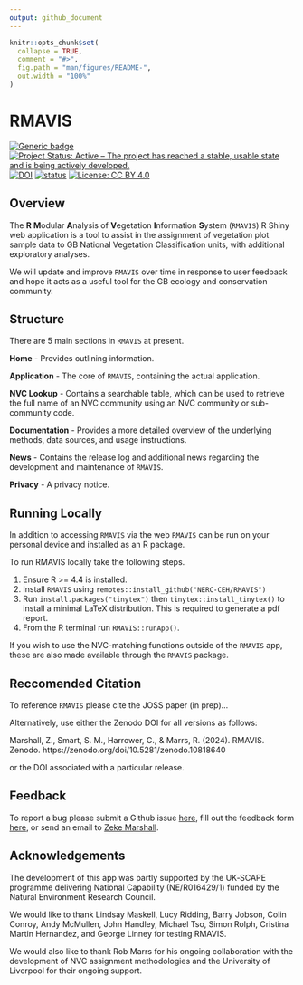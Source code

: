 ```yaml
---
output: github_document
---
```


```r
knitr::opts_chunk$set(
  collapse = TRUE,
  comment = "#>",
  fig.path = "man/figures/README-",
  out.width = "100%"
)
```

# RMAVIS

<!-- badges: start -->
[![Generic badge](https://img.shields.io/badge/Version-0.999-green.svg)]()
[![Project Status: Active – The project has reached a stable, usable state and is being actively developed.](https://www.repostatus.org/badges/latest/active.svg)](https://www.repostatus.org/#active)
[![DOI](https://zenodo.org/badge/722095560.svg)](https://zenodo.org/badge/latestdoi/722095560)
[![status](https://joss.theoj.org/papers/460c6f934a108fcf5a16d0f2ab77492e/status.svg)](https://joss.theoj.org/papers/460c6f934a108fcf5a16d0f2ab77492e)
[![License: CC BY 4.0](https://img.shields.io/badge/License-LGPL 3.0-lightgrey.svg)](https://opensource.org/license/lgpl-3-0)
<!-- badges: end -->
          
## Overview

The **R** **M**odular **A**nalysis of **V**egetation **I**nformation **S**ystem 
(`RMAVIS`) R Shiny web application is a tool to assist in the assignment of 
vegetation plot sample data to GB National Vegetation Classification units,
with additional exploratory analyses.

We will update and improve `RMAVIS` over time in response to user feedback and hope it acts as a useful
tool for the GB ecology and conservation community.

## Structure

There are 5 main sections in `RMAVIS` at present.

**Home** - Provides outlining information.

**Application** - The core of `RMAVIS`, containing the actual application.

**NVC Lookup** - Contains a searchable table, which can be used to retrieve the full name of an NVC community using an NVC community or sub-community code.

**Documentation** - Provides a more detailed overview of the underlying methods, data sources, and usage instructions.

**News** - Contains the release log and additional news regarding the development and maintenance of `RMAVIS`.

**Privacy** - A privacy notice.

## Running Locally

In addition to accessing `RMAVIS` via the web `RMAVIS` can be run on your personal device and installed as an R package.

To run RMAVIS locally take the following steps.

1.  Ensure R >= 4.4 is installed.
2.  Install `RMAVIS` using `remotes::install_github("NERC-CEH/RMAVIS")`
3.  Run `install.packages("tinytex")` then `tinytex::install_tinytex()` to install a minimal LaTeX distribution.
    This is required to generate a pdf report.
4.  From the R terminal run `RMAVIS::runApp()`.

If you wish to use the NVC-matching functions outside of the `RMAVIS` app, 
these are also made available through the `RMAVIS` package.

## Reccomended Citation

To reference `RMAVIS` please cite the JOSS paper (in prep)...

Alternatively, use either the Zenodo DOI for all versions as follows:

Marshall, Z., Smart, S. M., Harrower, C., & Marrs, R. (2024). RMAVIS. Zenodo. 
https://zenodo.org/doi/10.5281/zenodo.10818640

or the DOI associated with a particular release.

## Feedback

To report a bug please submit a Github issue [here](https://github.com/NERC-CEH/RMAVIS/issues), 
fill out the feedback form [here](https://forms.office.com/e/ByLgRPjT8J), 
or send an email to [Zeke Marshall](mailto:zekmar@ceh.ac.uk?subject=RMAVIS).

## Acknowledgements
The development of this app was partly supported by the UK‐SCAPE 
programme delivering National Capability (NE/R016429/1) funded by the 
Natural Environment Research Council.

We would like to thank Lindsay Maskell, Lucy Ridding, Barry Jobson, 
Colin Conroy, Andy McMullen, John Handley, Michael Tso, Simon Rolph, 
Cristina Martin Hernandez, and George Linney for testing RMAVIS.

We would also like to thank Rob Marrs for his ongoing collaboration 
with the development of NVC assignment methodologies and the 
University of Liverpool for their ongoing support.

